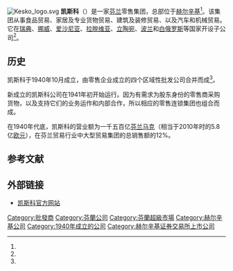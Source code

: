 [[File:Kesko_logo.svg|thumb]]
'''凯斯科'''（{{lang-fi|Kesko Oyj}}）是一家[[芬兰|芬兰]]零售集团，总部位于[[赫尔辛基|赫尔辛基]]<ref name="headoffice"/>。该集团从事食品贸易、家居及专业货物贸易、建筑及装修贸易、以及汽车和机械贸易。它在[[瑞典|瑞典]]、[[挪威|挪威]]、[[爱沙尼亚|爱沙尼亚]]、[[拉脱维亚|拉脱维亚]]、[[立陶宛|立陶宛]]、[[波兰|波兰]]和[[白俄罗斯|白俄罗斯]]等国家开设子公司<ref name="hist"/>。

== 历史 ==
凯斯科于1940年10月成立，由零售企业成立的四个区域性批发公司合并而成<ref name="hist"/>。

新成立的凯斯科公司在1941年初开始运行。因为有需求为股东身份的零售商采购货物，以及支持它们的业务运作和内部合作，所以相应的零售连锁集团也组合而成。

在1940年代底，凯斯科的营业额为一千五百亿[[芬兰马克|芬兰马克]]（相当于2010年时的5.8亿[[欧元|欧元]]），在芬兰贸易行业中大型贸易集团的总销售额的12%。

== 参考文献 ==
{{Reflist|30em|refs=
<ref name="headoffice">{{cite web | url = https://www.kesko.fi/en/company/contacts/kesko-corporation/ | title = Kesko Corporation - Head Office | language = en | publisher = Kesko | accessdate = 2020-09-21 | archive-date = 2020-11-19 | archive-url = https://web.archive.org/web/20201119051857/https://www.kesko.fi/en/company/contacts/kesko-corporation/ | dead-url = no }}</ref>

<ref name="hist">{{cite web | url = https://www.kesko.fi/yritys/ | title = Yritys | language = fi | publisher = Kesko | accessdate = 2020-09-21 | archive-date = 2020-10-01 | archive-url = https://web.archive.org/web/20201001155308/https://www.kesko.fi/yritys/ | dead-url = no }}</ref>
}}

== 外部链接 ==
{{commonscat|Kesko}}
* [https://www.kesko.fi/ 凯斯科官方网站]{{Wayback|url=https://www.kesko.fi/ |date=20200918195313 }} {{fi}} {{en}}

{{OMX赫尔辛基25指数公司}}

[[Category:批發商|Category:批發商]]
[[Category:芬蘭公司|Category:芬蘭公司]]
[[Category:芬蘭超級市場|Category:芬蘭超級市場]]
[[Category:赫尔辛基公司|Category:赫尔辛基公司]]
[[Category:1940年成立的公司|Category:1940年成立的公司]]
[[Category:赫尔辛基证券交易所上市公司|Category:赫尔辛基证券交易所上市公司]]